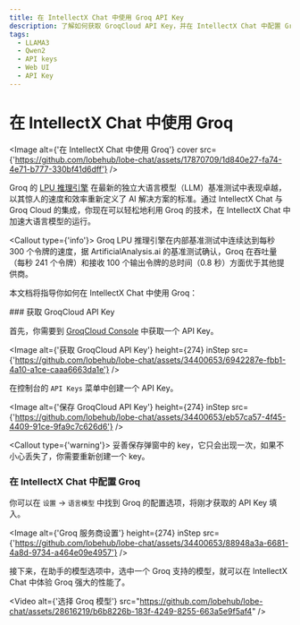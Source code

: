 ```yaml
---
title: 在 IntellectX Chat 中使用 Groq API Key
description: 了解如何获取 GroqCloud API Key，并在 IntellectX Chat 中配置 Groq，体验 Groq 强大的性能。
tags:
  - LLAMA3
  - Qwen2
  - API keys
  - Web UI
  - API Key
---
```


# 在 IntellectX Chat 中使用 Groq

<Image
  alt={'在 IntellectX Chat 中使用 Groq'}
  cover
  src={'https://github.com/lobehub/lobe-chat/assets/17870709/1d840e27-fa74-4e71-b777-330bf41d6dff'}
/>

Groq 的 [LPU 推理引擎](https://wow.groq.com/news_press/groq-lpu-inference-engine-leads-in-first-independent-llm-benchmark/) 在最新的独立大语言模型（LLM）基准测试中表现卓越，以其惊人的速度和效率重新定义了 AI 解决方案的标准。通过 IntellectX Chat 与 Groq Cloud 的集成，你现在可以轻松地利用 Groq 的技术，在 IntellectX Chat 中加速大语言模型的运行。

<Callout type={'info'}>
  Groq LPU 推理引擎在内部基准测试中连续达到每秒 300 个令牌的速度，据 ArtificialAnalysis.ai
  的基准测试确认，Groq 在吞吐量（每秒 241 个令牌）和接收 100 个输出令牌的总时间（0.8
  秒）方面优于其他提供商。
</Callout>

本文档将指导你如何在 IntellectX Chat 中使用 Groq：

<Steps>
  ### 获取 GroqCloud API Key

首先，你需要到 [GroqCloud Console](https://console.groq.com/) 中获取一个 API Key。

<Image
  alt={'获取 GroqCloud API Key'}
  height={274}
  inStep
  src={'https://github.com/lobehub/lobe-chat/assets/34400653/6942287e-fbb1-4a10-a1ce-caaa6663da1e'}
/>

在控制台的 `API Keys` 菜单中创建一个 API Key。

<Image
  alt={'保存 GroqCloud API Key'}
  height={274}
  inStep
  src={'https://github.com/lobehub/lobe-chat/assets/34400653/eb57ca57-4f45-4409-91ce-9fa9c7c626d6'}
/>

<Callout type={'warning'}>
  妥善保存弹窗中的 key，它只会出现一次，如果不小心丢失了，你需要重新创建一个 key。
</Callout>

### 在 IntellectX Chat 中配置 Groq

你可以在 `设置` -> `语言模型` 中找到 Groq 的配置选项，将刚才获取的 API Key 填入。

  <Image alt={'Groq 服务商设置'} height={274} inStep src={'https://github.com/lobehub/lobe-chat/assets/34400653/88948a3a-6681-4a8d-9734-a464e09e4957'} />
</Steps>

接下来，在助手的模型选项中，选中一个 Groq 支持的模型，就可以在 IntellectX Chat 中体验 Groq 强大的性能了。

<Video
  alt={'选择 Groq 模型'}
  src="https://github.com/lobehub/lobe-chat/assets/28616219/b6b8226b-183f-4249-8255-663a5e9f5af4"
/>
